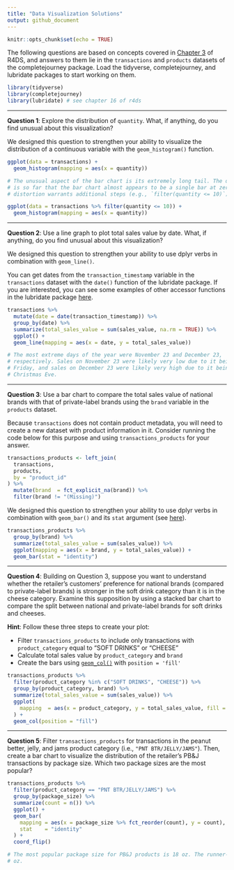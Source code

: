 ```yaml
---
title: "Data Visualization Solutions"
output: github_document
---
```


```r
knitr::opts_chunk$set(echo = TRUE)
```

The following questions are based on concepts covered in [Chapter 3][chapter 3]
of R4DS, and answers to them lie in the `transactions` and `products` datasets
of the completejourney package. Load the tidyverse, completejourney, and
lubridate packages to start working on them.

```r
library(tidyverse)
library(completejourney)
library(lubridate) # see chapter 16 of r4ds
```

---

**Question 1**: Explore the distribution of `quantity`. What, if anything, do
you find unusual about this visualization?

We designed this question to strengthen your ability to visualize the
distribution of a continuous variable with the `geom_histogram()` function.

```r
ggplot(data = transactions) + 
  geom_histogram(mapping = aes(x = quantity))

# The unusual aspect of the bar chart is its extremely long tail. The distance
# is so far that the bar chart almost appears to be a single bar at zero. This
# distortion warrants additional steps (e.g., `filter(quantity <= 10)`).

ggplot(data = transactions %>% filter(quantity <= 10)) + 
  geom_histogram(mapping = aes(x = quantity))
```

---

**Question 2**: Use a line graph to plot total sales value by date. What, if
anything, do you find unusual about this visualization?

We designed this question to strengthen your ability to use dplyr verbs in
combination with `geom_line()`.

You can get dates from the `transaction_timestamp` variable in the
`transactions` dataset with the `date()` function of the lubridate package. If
you are interested, you can see some examples of other accessor functions in the
lubridate package [here][16.3].

```r
transactions %>% 
  mutate(date = date(transaction_timestamp)) %>% 
  group_by(date) %>% 
  summarize(total_sales_value = sum(sales_value, na.rm = TRUE)) %>%
  ggplot() + 
  geom_line(mapping = aes(x = date, y = total_sales_value))

# The most extreme days of the year were November 23 and December 23,
# respectively. Sales on November 23 were likely very low due to it being Black
# Friday, and sales on December 23 were likely very high due to it being
# Christmas Eve.
```

---

**Question 3**: Use a bar chart to compare the total sales value of national
brands with that of private-label brands using the `brand` variable in the
`products` dataset.

Because `transactions` does not contain product metadata, you will need to
create a new dataset with product information in it. Consider running the code
below for this purpose and using `transactions_products` for your answer.

```r
transactions_products <- left_join(
  transactions, 
  products, 
  by = "product_id"
) %>% 
  mutate(brand  = fct_explicit_na(brand)) %>% 
  filter(brand != "(Missing)")
```

We designed this question to strengthen your ability to use dplyr verbs in
combination with `geom_bar()` and its `stat` argument (see [here][3.7]).

```r
transactions_products %>%
  group_by(brand) %>%
  summarize(total_sales_value = sum(sales_value)) %>%
  ggplot(mapping = aes(x = brand, y = total_sales_value)) + 
  geom_bar(stat = "identity")
```

---

**Question 4**: Building on Question 3, suppose you want to understand whether
the retailer's customers' preference for national brands (compared to
private-label brands) is stronger in the soft drink category than it is in the
cheese category. Examine this supposition by using a stacked bar chart to
compare the split between national and private-label brands for soft drinks and
cheeses.

**Hint**: Follow these three steps to create your plot: 

 - Filter `transactions_products` to include only transactions with
 `product_category` equal to "SOFT DRINKS" or "CHEESE"
 - Calculate total sales value by `product_category` and `brand`
 - Create the bars using [`geom_col()`][arnold 3.7.2] with `position = 'fill'`

```r
transactions_products %>%
  filter(product_category %in% c("SOFT DRINKS", "CHEESE")) %>%
  group_by(product_category, brand) %>%
  summarize(total_sales_value = sum(sales_value)) %>%
  ggplot(
    mapping  = aes(x = product_category, y = total_sales_value, fill = brand)
  ) + 
  geom_col(position = "fill")
```

---

**Question 5**: Filter `transactions_products` for transactions in the peanut
better, jelly, and jams product category (i.e., `"PNT BTR/JELLY/JAMS"`). Then,
create a bar chart to visualize the distribution of the retailer's PB\&J
transactions by package size. Which two package sizes are the most popular?

```r
transactions_products %>% 
  filter(product_category == "PNT BTR/JELLY/JAMS") %>% 
  group_by(package_size) %>% 
  summarize(count = n()) %>% 
  ggplot() + 
  geom_bar(
    mapping = aes(x = package_size %>% fct_reorder(count), y = count), 
    stat    = "identity"
  ) +
  coord_flip()

# The most popular package size for PB&J products is 18 oz. The runner-up is 32
# oz.
```

[3.7]: https://r4ds.had.co.nz/data-visualisation.html#statistical-transformations
[16.3]: https://r4ds.had.co.nz/dates-and-times.html#date-time-components
[arnold 3.7.2]: https://jrnold.github.io/r4ds-exercise-solutions/data-visualisation.html#exercise-3.7.2
[chapter 3]: http://r4ds.had.co.nz/data-visualisation.html